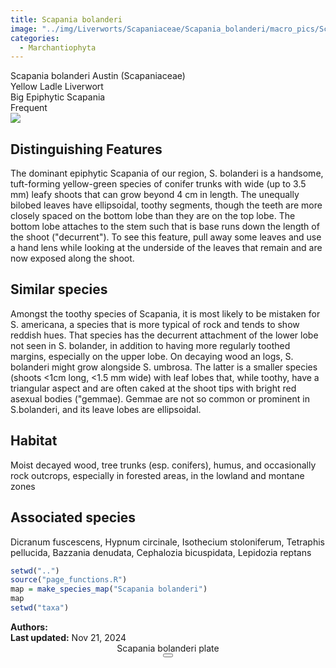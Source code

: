 ```yaml
---
title: Scapania bolanderi
image: "../img/Liverworts/Scapaniaceae/Scapania_bolanderi/macro_pics/Scapania_bolanderi_JR_02.jpg"
categories:
  - Marchantiophyta
---
```


<div class="info-panel">
 <div class="info-top">
  <div class="taxon-scientific"><span class="taxon-name">Scapania bolanderi</span> <span class="taxon-authority">Austin</span> <span class="taxon-family">(Scapaniaceae)</span></div>
  <div class="taxon-common">Yellow Ladle Liverwort</div>
 </div>
 <div class="info-bottom">
  <div class="taxon-qnd">Big Epiphytic Scapania</div>
  <div class="taxon-abundance">Frequent</div>
 </div>
</div>
<div class="imerss-content-frame">
 <div class="imerss-image-header">
  <div class="imerss-image-holder imerss-column-left" data-toggle="tooltip" style="background-image: url(../img/Liverworts/Scapaniaceae/Scapania_bolanderi/macro_pics/Scapania_bolanderi_JR_02.jpg)" title="John Reynolds">
  </div>

  <div class="imerss-image-holder imerss-column-right" data-toggle="tooltip" style="background-image: url(../img/Liverworts/Scapaniaceae/Scapania_bolanderi/macro_pics/Scapania_bolanderi_JR_01.jpg)" title="John Reynolds">
  </div>
 
 </div>
 <div class="imerss-content-lower">
  <div class="imerss-column-left">
  <div class="tab-microscope" data-micromodal-trigger="modal-plate">
  <img src="../img/bryo guide microscope.png"/>
  </div>

<h2>Distinguishing Features</h2>

The dominant epiphytic Scapania of our region, S. bolanderi is a handsome, tuft-forming yellow-green species of conifer trunks with wide (up to 3.5 mm) leafy shoots that can grow beyond 4 cm in length. The unequally bilobed leaves have ellipsoidal, toothy segments, though the teeth are more closely spaced on the bottom lobe than they are on the top lobe. The bottom lobe attaches to the stem such that is base runs down the length of the shoot (&quot;decurrent&quot;). To see this feature, pull away some leaves and use a hand lens while looking at the underside of the leaves that remain and are now exposed along the shoot. 

<h2>Similar species</h2>

Amongst the toothy species of Scapania, it is most likely to be mistaken for S. americana, a species that is more typical of rock and tends to show reddish hues. That species has the decurrent attachment of the lower lobe not seen in S. bolander, in addition to having more regularly toothed margins, especially on the upper lobe. On decaying wood an logs, S. bolanderi might grow alongside S. umbrosa. The latter is a smaller species (shoots &lt;1cm long, &lt;1.5 mm wide) with leaf lobes that, while toothy, have a triangular aspect and are often caked at the shoot tips with bright red asexual bodies (&quot;gemmae). Gemmae are not so common or prominent in S.bolanderi, and its leave lobes are ellipsoidal. 

<h2>Habitat</h2>

Moist decayed wood, tree trunks (esp. conifers), humus, and occasionally rock outcrops, especially in forested areas, in the lowland and montane zones

<h2>Associated species</h2>

Dicranum fuscescens, Hypnum circinale, Isothecium stoloniferum, Tetraphis pellucida, Bazzania denudata, Cephalozia bicuspidata, Lepidozia reptans
</div>

<div class="imerss-column-right">

<div class="imerss-image-holder imerss-column-right" data-toggle="tooltip" style="background-image: url(../img/Liverworts/Scapaniaceae/Scapania_bolanderi/macro_pics/Scapania_bolanderi_RM_01.jpeg)" title="Randal Mindell">
</div>

<div class="imerss-map-holder">
```r
setwd("..")
source("page_functions.R")
map = make_species_map("Scapania bolanderi")
map
setwd("taxa")
```
</div>

</div>

</div>
</div>

<div class="taxon-footer">
 <div class="taxon-authors"><b>Authors:</b> <span></span></div>
 <div class="taxon-update"><b>Last updated:</b> <span>Nov 21, 2024</span></div>
</div>

<div class="modal micromodal-slide" id="modal-plate" aria-hidden="true">
 <div class="modal__overlay" tabindex="-1" data-micromodal-close>
  <div class="modal__container" role="dialog" aria-modal="true" aria-labelledby="modal-plate-title" >
   <header class="modal__header">
   <div class="modal__title" id="modal-plate-title">
  Scapania bolanderi plate
   </div>
   <button class="modal__close" aria-label="Close" data-micromodal-close></button>
   </header>
  <div class="modal__content" id="modal-plate-content">
   <div class="imerss-image-holder" data-toggle="tooltip" style="background-image: url(../img/XXXXX)" title="XXXXX">
  </div>
  </div>
  </div>
 </div>
</div>

<script src="../js/micromodal.min.js"></script>
<link href="../css/style-taxon.css" rel="stylesheet">
<link href="../css/micromodal.css" rel="stylesheet">

<script>
MicroModal.init();
</script>

